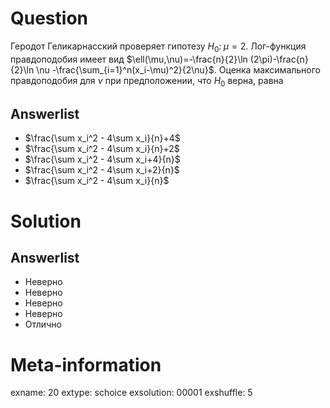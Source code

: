 Question
========
Геродот Геликарнасский проверяет гипотезу $H_0: \; \mu=2$. Лог-функция правдоподобия имеет вид $\ell(\mu,\nu)=-\frac{n}{2}\ln (2\pi)-\frac{n}{2}\ln \nu -\frac{\sum_{i=1}^n(x_i-\mu)^2}{2\nu}$. 
Оценка максимального правдоподобия для $\nu$ при предположении, что $H_0$ верна, равна
 

Answerlist
----------
*  $\frac{\sum x_i^2 - 4\sum x_i}{n}+4$
*  $\frac{\sum x_i^2 - 4\sum x_i}{n}+2$
*  $\frac{\sum x_i^2 - 4\sum x_i+4}{n}$
*  $\frac{\sum x_i^2 - 4\sum x_i+2}{n}$
*  $\frac{\sum x_i^2 - 4\sum x_i}{n}$

Solution
========

Answerlist
----------
*  Неверно
*  Неверно
*  Неверно
*  Неверно
*  Отлично

Meta-information
================
exname: 20
extype: schoice
exsolution: 00001
exshuffle: 5
